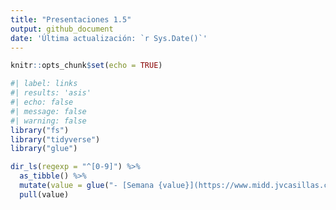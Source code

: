 ```yaml
---
title: "Presentaciones 1.5"
output: github_document
date: 'Última actualización: `r Sys.Date()`'
---
```


```r
knitr::opts_chunk$set(echo = TRUE)
```

```r
#| label: links
#| results: 'asis'
#| echo: false
#| message: false
#| warning: false
library("fs")
library("tidyverse")
library("glue")

dir_ls(regexp = "^[0-9]") %>% 
  as_tibble() %>% 
  mutate(value = glue("- [Semana {value}](https://www.midd.jvcasillas.com/slides/{value}/)")) %>% 
  pull(value)
```

